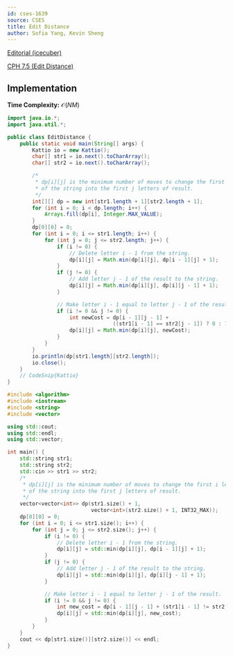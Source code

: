 ```yaml
---
id: cses-1639
source: CSES
title: Edit Distance
author: Sofia Yang, Kevin Sheng
---
```


[Editorial (icecuber)](https://codeforces.com/blog/entry/70018)

[CPH 7.5 (Edit Distance)](/CPH.pdf#page=84)

## Implementation

**Time Complexity:** $\mathcal{O}(NM)$

<LanguageSection>

<JavaSection>

```java
import java.io.*;
import java.util.*;

public class EditDistance {
	public static void main(String[] args) {
		Kattio io = new Kattio();
		char[] str1 = io.next().toCharArray();
		char[] str2 = io.next().toCharArray();

		/*
		 * dp[i][j] is the minimum number of moves to change the first i letters
		 * of the string into the first j letters of result.
		 */
		int[][] dp = new int[str1.length + 1][str2.length + 1];
		for (int i = 0; i < dp.length; i++) {
			Arrays.fill(dp[i], Integer.MAX_VALUE);
		}
		dp[0][0] = 0;
		for (int i = 0; i <= str1.length; i++) {
			for (int j = 0; j <= str2.length; j++) {
				if (i != 0) {
					// Delete letter i - 1 from the string.
					dp[i][j] = Math.min(dp[i][j], dp[i - 1][j] + 1);
				}
				if (j != 0) {
					// Add letter j - 1 of the result to the string.
					dp[i][j] = Math.min(dp[i][j], dp[i][j - 1] + 1);
				}

				// Make letter i - 1 equal to letter j - 1 of the result.
				if (i != 0 && j != 0) {
					int newCost = dp[i - 1][j - 1] +
					              ((str1[i - 1] == str2[j - 1]) ? 0 : 1);
					dp[i][j] = Math.min(dp[i][j], newCost);
				}
			}
		}
		io.println(dp[str1.length][str2.length]);
		io.close();
	}
	// CodeSnip{Kattio}
}
```

</JavaSection>

<CPPSection>

```cpp
#include <algorithm>
#include <iostream>
#include <string>
#include <vector>

using std::cout;
using std::endl;
using std::vector;

int main() {
	std::string str1;
	std::string str2;
	std::cin >> str1 >> str2;
	/*
	 * dp[i][j] is the minimum number of moves to change the first i letters
	 * of the string into the first j letters of result.
	 */
	vector<vector<int>> dp(str1.size() + 1,
	                       vector<int>(str2.size() + 1, INT32_MAX));
	dp[0][0] = 0;
	for (int i = 0; i <= str1.size(); i++) {
		for (int j = 0; j <= str2.size(); j++) {
			if (i != 0) {
				// Delete letter i - 1 from the string.
				dp[i][j] = std::min(dp[i][j], dp[i - 1][j] + 1);
			}
			if (j != 0) {
				// Add letter j - 1 of the result to the string.
				dp[i][j] = std::min(dp[i][j], dp[i][j - 1] + 1);
			}

			// Make letter i - 1 equal to letter j - 1 of the result.
			if (i != 0 && j != 0) {
				int new_cost = dp[i - 1][j - 1] + (str1[i - 1] != str2[j - 1]);
				dp[i][j] = std::min(dp[i][j], new_cost);
			}
		}
	}
	cout << dp[str1.size()][str2.size()] << endl;
}
```
</CPPSection>

</LanguageSection>
